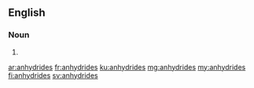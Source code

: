 ==English==

===Noun===
{{head|en|noun plural form}}

# {{plural of|anhydride|lang=en}}

[[ar:anhydrides]]
[[fr:anhydrides]]
[[ku:anhydrides]]
[[mg:anhydrides]]
[[my:anhydrides]]
[[fi:anhydrides]]
[[sv:anhydrides]]